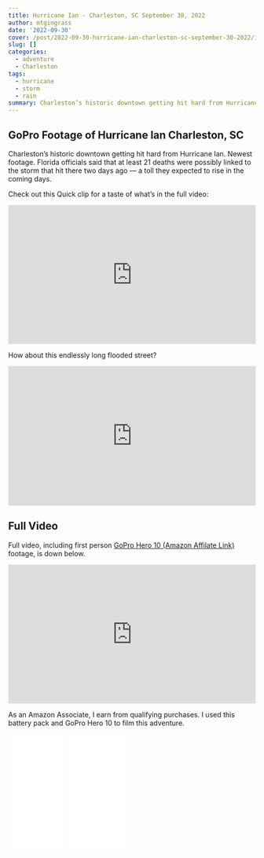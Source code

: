 ```yaml
---
title: Hurricane Ian - Charleston, SC September 30, 2022
author: mtgingrass
date: '2022-09-30'
cover: /post/2022-09-30-hurricane-ian-charleston-sc-september-30-2022/images/Copy of Yellow Freelancer YouTube Thumbnail.jpg
slug: []
categories:
  - adventure
  - Charleston
tags:
  - hurricane
  - storm
  - rain
summary: Charleston’s historic downtown getting hit hard from Hurricane Ian. Newest footage. Florida officials said that at least 21 deaths were possibly linked to the storm that hit there two days ago — a toll they expected to rise in the coming days.
---
```


## GoPro Footage of Hurricane Ian Charleston, SC

Charleston’s historic downtown getting hit hard from Hurricane Ian. Newest footage. Florida officials said that at least 21 deaths were possibly linked to the storm that hit there two days ago — a toll they expected to rise in the coming days.

Check out this Quick clip for a taste of what's in the full video:

<style>.embed-container { position: relative; padding-bottom: 56.25%; height: 0; overflow: hidden; max-width: 100%; } .embed-container iframe, .embed-container object, .embed-container embed { position: absolute; top: 0; left: 0; width: 100%; height: 100%; }</style><div class='embed-container'><iframe src='https://www.youtube.com/embed/AbrG1GZNIhU' frameborder='0' allowfullscreen></iframe></div>

How about this endlessly long flooded street?

<style>.embed-container { position: relative; padding-bottom: 56.25%; height: 0; overflow: hidden; max-width: 100%; } .embed-container iframe, .embed-container object, .embed-container embed { position: absolute; top: 0; left: 0; width: 100%; height: 100%; }</style><div class='embed-container'><iframe src='https://www.youtube.com/embed/OtMHojzMeP4' frameborder='0' allowfullscreen></iframe></div>


## Full Video
Full video, including first person [GoPro Hero 10 (Amazon Affilate Link)](https://amzn.to/3frhrdn) footage, is down below. 

<style>.embed-container { position: relative; padding-bottom: 56.25%; height: 0; overflow: hidden; max-width: 100%; } .embed-container iframe, .embed-container object, .embed-container embed { position: absolute; top: 0; left: 0; width: 100%; height: 100%; }</style><div class='embed-container'><iframe src='https://www.youtube.com/embed/kxFbX9p8WNM' frameborder='0' allowfullscreen></iframe></div>


As an Amazon Associate, I earn from qualifying purchases. I used this battery pack and GoPro Hero 10 to film this adventure.

<iframe sandbox="allow-popups allow-scripts allow-modals allow-forms allow-same-origin" style="width:120px;height:240px;" marginwidth="0" marginheight="0" scrolling="no" frameborder="0" src="//ws-na.amazon-adsystem.com/widgets/q?ServiceVersion=20070822&OneJS=1&Operation=GetAdHtml&MarketPlace=US&source=ss&ref=as_ss_li_til&ad_type=product_link&tracking_id=kit-my_streaming-20&language=en_US&marketplace=amazon&region=US&placement=B0B96H7LGX&asins=B0B96H7LGX&linkId=d22fff55c8041cc39054aa8bb7651452&show_border=true&link_opens_in_new_window=true"></iframe>

<iframe sandbox="allow-popups allow-scripts allow-modals allow-forms allow-same-origin" style="width:120px;height:240px;" marginwidth="0" marginheight="0" scrolling="no" frameborder="0" src="//ws-na.amazon-adsystem.com/widgets/q?ServiceVersion=20070822&OneJS=1&Operation=GetAdHtml&MarketPlace=US&source=ss&ref=as_ss_li_til&ad_type=product_link&tracking_id=kit-my_streaming-20&language=en_US&marketplace=amazon&region=US&placement=B08KWDBHTN&asins=B08KWDBHTN&linkId=0346d2fa80121aaa457e49ddf398f5ad&show_border=true&link_opens_in_new_window=true"></iframe>
